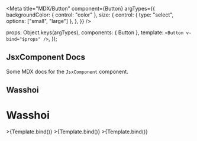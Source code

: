 
<Meta
  title="MDX/Button"
  component={Button}
  argTypes={{
    backgroundColor: { control: "color" },
    size: {
      control: { type: "select", options: ["small", "large"] },
    },
  }}
/>

<!-- <ArgsTable of={Button} /> -->

  props: Object.keys(argTypes),
  components: { Button },
  template: `<Button v-bind="$props" />`,
});

## JsxComponent Docs

Some MDX docs for the `JsxComponent` component.

## Wasshoi

# Wasshoi

<Preview>
  <Story
    name="small"
    args={{
      label: "Button",
    }}
  >
    >{Template.bind()}
  </Story>
  <Story
    name="large"
    args={{
      label: "Button",
      size: "large",
    }}
  >
    >{Template.bind()}
  </Story>
  <Story
    name="withIcon"
    args={{
      label: "Button",
      icon: true,
    }}
  >
    >{Template.bind()}
  </Story>
</Preview>
